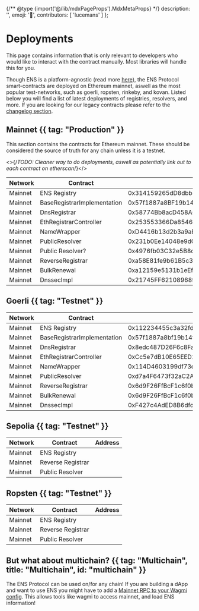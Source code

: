 {/** @type {import('@/lib/mdxPageProps').MdxMetaProps} */}
    description: '',
    emoji: '📰',
    contributors: [
        'lucemans'
    ]
};

# Deployments

<Note>
    This page contains information that is only relevant to developers who would
    like to interact with the contract manually. Most libraries will handle this
    for you.
</Note>

Though ENS is a platform-agnostic (read more [here](/learn/multichain)), the ENS Protocol smart-contracts are deployed on Ethereum mainnet, aswell as the most popular test-networks, such as goerli, ropsten, rinkeby, and kovan.
Listed below you will find a list of latest deployments of registries, resolvers, and more.
If you are looking for our legacy contracts please refer to the [changelog section](/changelog).

## Mainnet {{ tag: "Production" }}

This section contains the contracts for Ethereum mainnet.
These should be considered the source of truth for any chain unless it is a testnet.

<>{/*TODO: Cleaner way to do deployments, aswell as potentially link out to each contract on etherscan*/}</>

| Network | Contract          | Address                                    |
| ------- | ----------------- | ------------------------------------------ |
| Mainnet | ENS Registry      | 0x314159265dD8dbb310642f98f50C066173C1259b |
| Mainnet | BaseRegistrarImplementation | 0x57f1887a8BF19b14fC0dF6Fd9B2acc9Af147eA85 |
| Mainnet | DnsRegistrar | 0x58774Bb8acD458A640aF0B88238369A167546ef2 |
| Mainnet | EthRegistrarController | 0x253553366Da8546fC250F225fe3d25d0C782303b |
| Mainnet | NameWrapper | 0xD4416b13d2b3a9aBae7AcD5D6C2BbDBE25686401 |
| Mainnet | PublicResolver | 0x231b0Ee14048e9dCcD1d247744d114a4EB5E8E63 |
| Mainnet | Public Resolver?   | 0x4976fb03C32e5B8cfe2b6cCB31c09Ba78EBaBa41 |
| Mainnet | ReverseRegistrar | 0xa58E81fe9b61B5c3fE2AFD33CF304c454AbFc7Cb |
| Mainnet | BulkRenewal | 0xa12159e5131b1eEf6B4857EEE3e1954744b5033A |
| Mainnet | DnssecImpl | 0x21745FF62108968fBf5aB1E07961CC0FCBeB2364 |

## Goerli {{ tag: "Testnet" }}

| Network | Contract          | Address                                    |
| ------- | ----------------- | ------------------------------------------ |
| Mainnet | ENS Registry      | 0x112234455c3a32fd11230c42e7bccd4a84e02010 |
| Mainnet | BaseRegistrarImplementation | 0x57f1887a8bf19b14fc0df6fd9b2acc9af147ea85 |
| Mainnet | DnsRegistrar | 0x8edc487D26F6c8Fa76e032066A3D4F87E273515d |
| Mainnet | EthRegistrarController | 0xCc5e7dB10E65EED1BBD105359e7268aa660f6734 |
| Mainnet | NameWrapper | 0x114D4603199df73e7D157787f8778E21fCd13066 |
| Mainnet | PublicResolver | 0xd7a4F6473f32aC2Af804B3686AE8F19E48B8fF5f |
| Mainnet | ReverseRegistrar | 0x6d9F26FfBcF1c6f0bAe9F2C1f7fBe8eE6B1d8d4d |
| Mainnet | BulkRenewal | 0x6d9F26FfBcF1c6f0bAe9F2C1f7fBe8eE6B1d8d4d |
| Mainnet | DnssecImpl | 0xF427c4AdED8B6dfde604865c1a7E953B160C26f0 |

## Sepolia {{ tag: "Testnet" }}

| Network | Contract          | Address |
| ------- | ----------------- | ------- |
| Mainnet | ENS Registry      |         |
| Mainnet | Reverse Registrar |         |
| Mainnet | Public Resolver   |         |

## Ropsten {{ tag: "Testnet" }}

| Network | Contract          | Address |
| ------- | ----------------- | ------- |
| Mainnet | ENS Registry      |         |
| Mainnet | Reverse Registrar |         |
| Mainnet | Public Resolver   |         |

## But what about multichain? {{ tag: "Multichain", title: "Multichain", id: "multichain" }}

The ENS Protocol can be used on/for any chain! If you are building a dApp and want to use ENS you might have to add a [Mainnet RPC to your Wagmi config](/web/libraries).
This allows tools like wagmi to access mainnet, and load ENS information!

<EmbedLink
    title="⛓️ Multichain"
    description="Learn more about multichain ENS"
    href="/learn/multichain"
/>